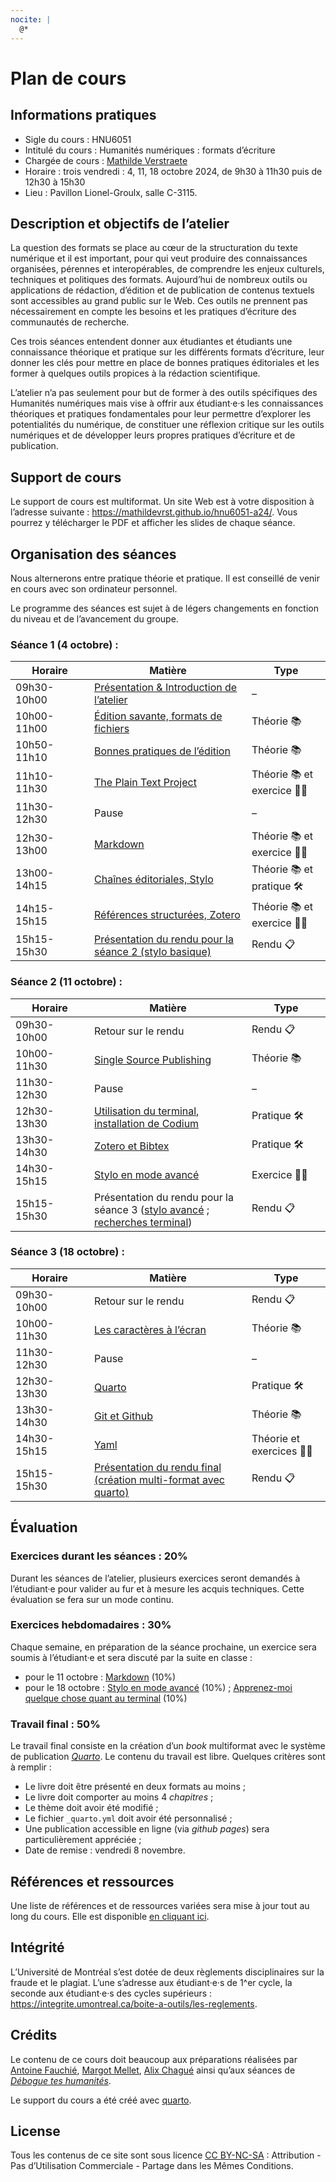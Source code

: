 ```yaml
---
nocite: |
  @*
---
```


# Plan de cours {.unnumbered}

## Informations pratiques  

- Sigle du cours : HNU6051 
- Intitulé du cours : Humanités numériques : formats d'écriture 
- Chargée de cours : [Mathilde Verstraete](mailto:mathilde.verstraete@umontreal.ca) 
- Horaire : trois vendredi : 4, 11, 18 octobre 2024, de 9h30 à 11h30 puis de 12h30 à 15h30
- Lieu : Pavillon Lionel-Groulx, salle C-3115. 

## Description et objectifs de l'atelier 

La question des formats se place au cœur de la structuration du texte numérique et il est important, pour qui veut produire des connaissances organisées, pérennes et interopérables, de comprendre les enjeux culturels, techniques et politiques des formats. 
Aujourd’hui de nombreux outils ou applications de rédaction, d’édition et de publication de contenus textuels sont accessibles au grand public sur le Web. Ces outils ne prennent pas nécessairement en compte les besoins et les pratiques d’écriture des communautés de recherche. 

Ces trois séances entendent donner aux étudiantes et étudiants une connaissance théorique et pratique sur les différents formats d'écriture, leur donner les clés pour mettre en place de bonnes pratiques éditoriales et les former à quelques outils propices à la rédaction scientifique. 

L’atelier n’a pas seulement pour but de former à des outils spécifiques des Humanités numériques mais vise à offrir aux étudiant·e·s les connaissances théoriques et pratiques fondamentales pour leur permettre d’explorer les potentialités du numérique, de constituer une réflexion critique sur les outils numériques et de développer leurs propres pratiques d’écriture et de publication.

## Support de cours 

Le support de cours est multiformat. Un site Web est à votre disposition à l'adresse suivante : <https://mathildevrst.github.io/hnu6051-a24/>. Vous pourrez y télécharger le PDF et afficher les slides de chaque séance. 

## Organisation des séances 

Nous alternerons entre pratique théorie et pratique. Il est conseillé de venir en cours avec son ordinateur personnel. 

::: {.callout-important}
Le programme des séances est sujet à de légers changements en fonction du niveau et de l'avancement du groupe. 
:::

### Séance 1 (4 octobre) : 

| Horaire | Matière | Type |
| --- | ------ | --- | 
| 09h30-10h00 | [Présentation & Introduction de l’atelier](introduction.qmd#introduction) | -- | 
| 10h00-11h00 | [Édition savante, formats de fichiers](theorie-formats.qmd#les-formats--théorie) | Théorie 📚 | 
| 10h50-11h10 | [Bonnes pratiques de l'édition](bonnes-pratiques.qmd#bonnes-pratiques-dédition) | Théorie 📚 | 
| 11h10-11h30 | [The Plain Text Project](plein-texte.qmd#le-plein-texte) | Théorie 📚 et exercice 🏋️‍♂️ | 
| 11h30-12h30 | Pause | -- | 
| 12h30-13h00 | [Markdown](exercice-markdown.qmd#exercice-markdown) | Théorie 📚 et exercice 🏋️‍♂️ | 
| 13h00-14h15 | [Chaînes éditoriales, Stylo](stylo.qmd#stylo) | Théorie 📚 et pratique 🛠️ | 
| 14h15-15h15 | [Références structurées, Zotero](zotero.qmd#zotero) | Théorie 📚 et exercice 🏋️‍♂️ | 
| 15h15-15h30 | [Présentation du rendu pour la séance 2 (stylo basique)](exercice-markdown.qmd#rendu-pour-le-11-octobre) | Rendu 📋 | 

### Séance 2 (11 octobre) : 

| Horaire | Matière | Type |
| --- | ------ | --- | 
| 09h30-10h00 | Retour sur le rendu | Rendu 📋 | 
| 10h00-11h30 | [Single Source Publishing](single-source.qmd#le-single-source-publishing) | Théorie 📚 | 
| 11h30-12h30 | Pause | -- | 
| 12h30-13h30 | [Utilisation du terminal, installation de Codium](terminal.qmd#utiliser-son-terminal) | Pratique 🛠️ |
| 13h30-14h30 | [Zotero et Bibtex](zotero.qmd#better-bibtex) | Pratique 🛠️ | 
| 14h30-15h15 | [Stylo en mode avancé](stylo.qmd#stylo-en-mode-avancé) | Exercice 🏋️‍♂️ | 
| 15h15-15h30 | Présentation du rendu pour la séance 3 ([stylo avancé](stylo.qmd#rendu-pour-le-18-octobre) ; [recherches terminal](terminal.qmd#rendu-pour-le-18-octobre)) | Rendu 📋 | 

### Séance 3 (18 octobre) : 

| Horaire | Matière | Type |
| --- | ------ | --- | 
| 09h30-10h00 | Retour sur le rendu | Rendu 📋 | 
| 10h00-11h30 | [Les caractères à l'écran](encodage.qmd#des-caractères-à-lécran----encodage-numérique) | Théorie 📚 | 
| 11h30-12h30 | Pause | -- | 
| 12h30-13h30 | [Quarto](quarto.qmd#quarto) | Pratique 🛠️ |
| 13h30-14h30 | [Git et Github](git.qmd#git-et-github) | Théorie 📚 | 
| 14h30-15h15 | [Yaml](yml.qmd#yaml) | Théorie et exercices 🏋️‍♂️ | 
| 15h15-15h30 | [Présentation du rendu final (création multi-format avec quarto)](plan-de-cours.qmd#travail-final--50) | Rendu 📋 | 

## Évaluation 

### Exercices durant les séances : 20%

Durant les séances de l’atelier, plusieurs exercices seront demandés à l’étudiant·e pour valider au fur et à mesure les acquis techniques. Cette évaluation se fera sur un mode continu.

### Exercices hebdomadaires : 30%

Chaque semaine, en préparation de la séance prochaine, un exercice sera soumis à l’étudiant·e et sera discuté par la suite en classe : 

- pour le 11 octobre : [Markdown](exercice-markdown.qmd#rendu-pour-le-11-octobre) (10%) 
- pour le 18 octobre : [Stylo en mode avancé](stylo.qmd#rendu-pour-le-18-octobre) (10%) ; [Apprenez-moi quelque chose quant au terminal](terminal.qmd#rendu-pour-le-18-octobre) (10%)

### Travail final : 50%

Le travail final consiste en la création d’un *book* multiformat avec le système de publication [*Quarto*](https://quarto.org/). Le contenu du travail est libre. Quelques critères sont à remplir : 

- Le livre doit être présenté en deux formats au moins ; 
- Le livre doit comporter au moins 4 *chapitres* ; 
- Le thème doit avoir été modifié ; 
- Le fichier ```_quarto.yml``` doit avoir été personnalisé ; 
- Une publication accessible en ligne (via *github pages*) sera particulièrement appréciée ; 
- Date de remise : vendredi 8 novembre. 

## Références et ressources 

Une liste de références et de ressources variées sera mise à jour tout au long du cours. Elle est disponible [en cliquant ici](references.qmd#références).

## Intégrité 

L’Université de Montréal s’est dotée de deux règlements disciplinaires sur la fraude et le plagiat. L'une s’adresse aux étudiant·e·s de 1^er cycle, la seconde aux étudiant·e·s des cycles supérieurs : <https://integrite.umontreal.ca/boite-a-outils/les-reglements>. 

## Crédits 

Le contenu de ce cours doit beaucoup aux préparations réalisées par [Antoine Fauchié](https://www.quaternum.net/), [Margot Mellet](https://blank.blue/), [Alix Chagué](https://alix-tz.github.io/) ainsi qu'aux séances de [*Débogue tes humanités*](https://debugue.ecrituresnumeriques.ca/). 

Le support du cours a été créé avec [quarto](https://quarto.org/). 

## License 

Tous les contenus de ce site sont sous licence [CC BY-NC-SA](https://creativecommons.org/licenses/by-nc-sa/4.0/legalcode) : Attribution - Pas d’Utilisation Commerciale - Partage dans les Mêmes Conditions. 